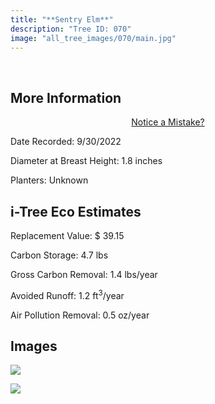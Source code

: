 ```yaml
---
title: "**Sentry Elm**"
description: "Tree ID: 070"
image: "all_tree_images/070/main.jpg"
---
```


<br>

## **More Information**
::: column-margin
<center><a class="button" href="https://forms.gle/W6f5nwYxrM33hF4f7">Notice a Mistake?</a></center>
:::


Date Recorded:  9/30/2022

Diameter at Breast Height:  1.8  inches

Planters:  Unknown

## **i-Tree Eco Estimates**


 Replacement Value: $ 39.15

 Carbon Storage:  4.7  lbs

 Gross Carbon Removal:  1.4  lbs/year

 Avoided Runoff:  1.2  ft<sup>3</sup>/year

 Air Pollution Removal:  0.5  oz/year

## **Images**


 ![](all_tree_images/070/IMG_6570.jpg)

 ![](all_tree_images/070/main.jpg)
